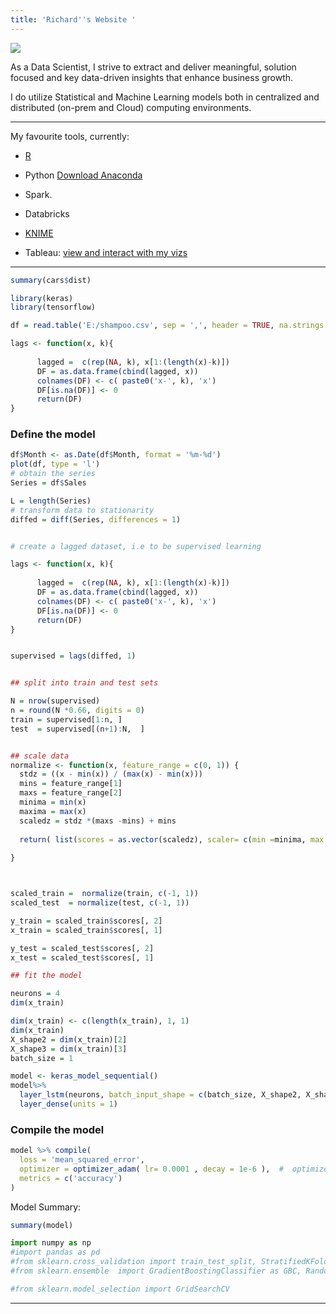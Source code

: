 ```yaml
---
title: 'Richard''s Website '
---
```

![](me.jpg)

As a Data Scientist, I strive  to extract and deliver meaningful, solution focused and key data-driven insights that enhance business growth.

I do utilize Statistical and Machine Learning models both in centralized and distributed (on-prem and Cloud) computing environments. 




****

My favourite tools, currently:

-  [R](https://www.r-project.org/)

-  Python [Download Anaconda](https://www.anaconda.com/download/)

-  Spark. 

-  Databricks

-  [KNIME](https://www.knime.com/)

-  Tableau: [view and interact with my vizs](https://public.tableau.com/profile/richard.wanjohi#!/)

****


```r
summary(cars$dist)
```
```r
library(keras)
library(tensorflow)

```

```r
df = read.table('E:/shampoo.csv', sep = ',', header = TRUE, na.strings = 'NULL')

```



```r

lags <- function(x, k){
    
      lagged =  c(rep(NA, k), x[1:(length(x)-k)])
      DF = as.data.frame(cbind(lagged, x))
      colnames(DF) <- c( paste0('x-', k), 'x')
      DF[is.na(DF)] <- 0
      return(DF)
}
```



### Define the model
```r
df$Month <- as.Date(df$Month, format = '%m-%d')
plot(df, type = 'l')
# obtain the series
Series = df$Sales

L = length(Series)
# transform data to stationarity
diffed = diff(Series, differences = 1)


# create a lagged dataset, i.e to be supervised learning

lags <- function(x, k){
    
      lagged =  c(rep(NA, k), x[1:(length(x)-k)])
      DF = as.data.frame(cbind(lagged, x))
      colnames(DF) <- c( paste0('x-', k), 'x')
      DF[is.na(DF)] <- 0
      return(DF)
}


supervised = lags(diffed, 1)


## split into train and test sets

N = nrow(supervised)
n = round(N *0.66, digits = 0)
train = supervised[1:n, ]
test  = supervised[(n+1):N,  ]


## scale data
normalize <- function(x, feature_range = c(0, 1)) {
  stdz = ((x - min(x)) / (max(x) - min(x)))
  mins = feature_range[1]
  maxs = feature_range[2]
  minima = min(x)
  maxima = max(x)
  scaledz = stdz *(maxs -mins) + mins
  
  return( list(scores = as.vector(scaledz), scaler= c(min =minima, max = maxima)) )
  
}



scaled_train =  normalize(train, c(-1, 1))
scaled_test  = normalize(test, c(-1, 1))

y_train = scaled_train$scores[, 2]
x_train = scaled_train$scores[, 1]

y_test = scaled_test$scores[, 2]
x_test = scaled_test$scores[, 1]

## fit the model

neurons = 4
dim(x_train)

dim(x_train) <- c(length(x_train), 1, 1)
dim(x_train)
X_shape2 = dim(x_train)[2]
X_shape3 = dim(x_train)[3]
batch_size = 1

```




```r

model <- keras_model_sequential() 
model%>%
  layer_lstm(neurons, batch_input_shape = c(batch_size, X_shape2, X_shape3), stateful= TRUE)%>%
  layer_dense(units = 1)
```

### Compile the model

``` r
model %>% compile(
  loss = 'mean_squared_error',
  optimizer = optimizer_adam( lr= 0.0001 , decay = 1e-6 ),  #  optimizer_sgd(lr = 0.02),
  metrics = c('accuracy')
)

```

Model Summary:

```r
summary(model)
```








```python

import numpy as np
#import pandas as pd
#from sklearn.cross_validation import train_test_split, StratifiedKFold 
#from sklearn.ensemble  import GradientBoostingClassifier as GBC, RandomForestClassifier

#from sklearn.model_selection import GridSearchCV

```

*****



